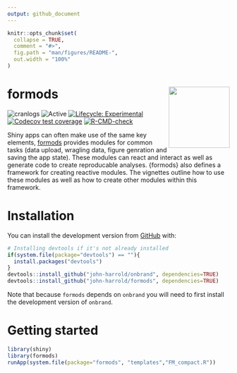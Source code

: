 ```yaml
---
output: github_document
---
```


<!-- README.md is generated from README.Rmd. Please edit that file -->

```r
knitr::opts_chunk$set(
  collapse = TRUE,
  comment = "#>",
  fig.path = "man/figures/README-",
  out.width = "100%"
)
```

# formods <img src="man/figures/logo.png" align="right" height="138.5" />

<!---
[![version](https://www.r-pkg.org/badges/version/formods)](https://CRAN.R-project.org/package=formods)
---> 

<!-- badges: start -->
![cranlogs](https://cranlogs.r-pkg.org/badges/formods) 
![Active](https://www.repostatus.org/badges/latest/active.svg)
[![Lifecycle: Experimental](https://img.shields.io/badge/lifecycle-experimental-orange.svg)](https://lifecycle.r-lib.org/articles/stages.html)
[![Codecov test coverage](https://codecov.io/gh/john-harrold/formods/branch/master/graph/badge.svg)](https://app.codecov.io/gh/john-harrold/formods?branch=master)
[![R-CMD-check](https://github.com/john-harrold/formods/actions/workflows/R-CMD-check.yaml/badge.svg)](https://github.com/john-harrold/formods/actions/workflows/R-CMD-check.yaml)
<!-- badges: end -->

Shiny apps can often make use of the same key elements, [formods](<https://formods.ubiquity.tools>) provides modules for common tasks (data upload, wragling data, figure genration and saving the app state). These modules can react and interact as well as generate code to create reproducable analyses. {formods} also defines a framework for creating reactive modules. The vignettes outline how to use these modules as well as how to create other modules within this framework.

# Installation
<!---
You can install the released version of ``formods`` from [CRAN](https://cran.r-project.org/package=formods) with:

``` r
install.packages("formods")
```
--->

You can install the development version from [GitHub](https://github.com/john-harrold/formods) with:

``` r
# Installing devtools if it's not already installed
if(system.file(package="devtools") == ""){
  install.packages("devtools") 
}
devtools::install_github("john-harrold/onbrand", dependencies=TRUE)
devtools::install_github("john-harrold/formods", dependencies=TRUE)
```
Note that because `formods` depends on `onbrand` you will need to first install the development version of `onbrand`.

# Getting started

``` r 
library(shiny)
library(formods)
runApp(system.file(package="formods", "templates","FM_compact.R"))
```
